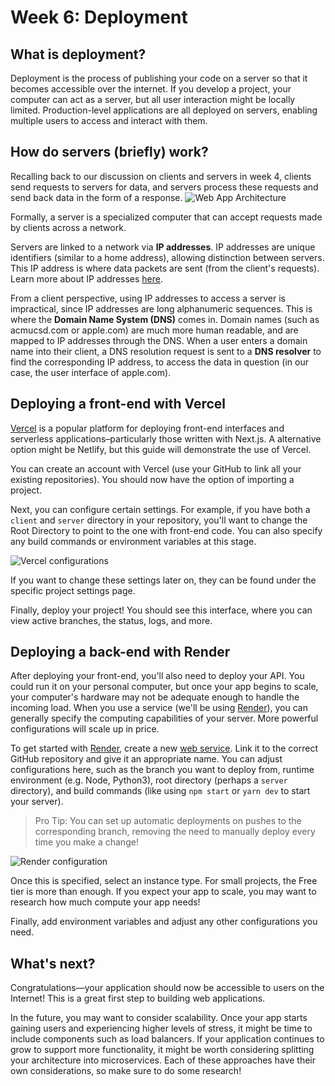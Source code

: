 # Week 6: Deployment

## What is deployment?

Deployment is the process of publishing your code on a server so that it becomes accessible over the internet. If you develop a project, your computer can act as a server, but all user interaction might be locally limited. Production-level applications are all deployed on servers, enabling multiple
users to access and interact with them.

## How do servers (briefly) work?

Recalling back to our discussion on clients and servers in week 4, clients send requests to servers for data, and servers process these requests and send back data in the form of a response.
![Web App Architecture](pages/hack-school/images/webapparch.png)

Formally, a server is a specialized computer that can accept requests made by clients across a network.

Servers are linked to a network via **IP addresses**. IP addresses are unique identifiers (similar to a home address), allowing distinction between servers. This IP address is where data packets are sent (from the client's requests). Learn more about
IP addresses [here](https://en.wikipedia.org/wiki/IP_address).

From a client perspective, using IP addresses to access a server is impractical, since IP addresses are long alphanumeric sequences. This is where the **Domain Name System (DNS)** comes in.
Domain names (such as acmucsd.com or apple.com) are much more human readable, and are mapped to IP addresses through the DNS. When a user enters a domain name into their client, a DNS resolution request is sent to
a **DNS resolver** to find the corresponding IP address, to access the data in question (in our case, the user interface of apple.com).

## Deploying a front-end with Vercel

[Vercel](https://vercel.com) is a popular platform for deploying front-end interfaces and serverless applications–particularly those written with Next.js. A alternative option might be Netlify, but this guide will 
demonstrate the use of Vercel.

You can create an account with Vercel (use your GitHub to link all your existing repositories). You should now have the option of importing a project.

Next, you can configure certain settings. For example, if you have both a `client` and `server` directory in your repository, you'll want to change the
Root Directory to point to the one with front-end code. You can also specify any build commands or environment variables at this stage.

![Vercel configurations](pages/hack-school/images/vercel_config.png)


If you want to change these settings later on, they can be found under the specific project settings page.

Finally, deploy your project! You should see this interface, where you can view active branches, the status, logs, and more.



## Deploying a back-end with Render

After deploying your front-end, you'll also need to deploy your API. You could run it on your personal computer, but once your app begins to scale, your computer's hardware
may not be adequate enough to handle the incoming load. When you use a service (we'll be using [Render](https://render.com)), you can generally specify the computing 
capabilities of your server. More powerful configurations will scale up in price.

To get started with [Render](https://render.com), create a new [web service](https://dashboard.render.com/create?type=web). Link it to the correct GitHub repository and give it an appropriate name. You can adjust
configurations here, such as the branch you want to deploy from, runtime environment (e.g. Node, Python3), root directory (perhaps a `server` directory), and
build commands (like using `npm start` or `yarn dev` to start your server).

> Pro Tip: You can set up automatic deployments on pushes to the corresponding branch, removing the need to manually deploy every time you make a change!

![Render configuration](pages/hack-school/images/render_config.png)

Once this is specified, select an instance type. For small projects, the Free tier is more than enough. If you expect your app to scale, you may want to research
how much compute your app needs!

Finally, add environment variables and adjust any other configurations you need.


## What's next?

Congratulations––your application should now be accessible to users on the Internet! This is a great first step to building web applications.

In the future, you may want to consider scalability. Once your app starts gaining users and experiencing higher levels of stress, it might be time to include components such as
load balancers. If your application continues to grow to support more functionality, it might be worth considering splitting your architecture into microservices. Each of these approaches have their 
own considerations, so make sure to do some research!



